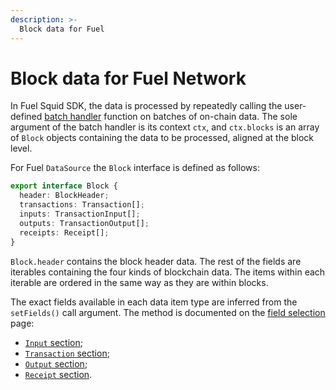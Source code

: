 ```yaml
---
description: >-
  Block data for Fuel
---
```


# Block data for Fuel Network

In Fuel Squid SDK, the data is processed by repeatedly calling the user-defined [batch handler](/sdk/reference/processors/architecture/#processorrun) function on batches of on-chain data. The sole argument of the batch handler is its context `ctx`, and `ctx.blocks` is an array of `Block` objects containing the data to be processed, aligned at the block level.

For Fuel `DataSource` the `Block` interface is defined as follows:

```ts
export interface Block {
  header: BlockHeader;
  transactions: Transaction[];
  inputs: TransactionInput[];
  outputs: TransactionOutput[];
  receipts: Receipt[];
}
```

`Block.header` contains the block header data. The rest of the fields are iterables containing the four kinds of blockchain data. The items within each iterable are ordered in the same way as they are within blocks.

The exact fields available in each data item type are inferred from the `setFields()` call argument. The method is documented on the [field selection](/fuel-indexing/fuel-datasource/field-selection) page:

- [`Input` section](/fuel-indexing/fuel-datasource/field-selection#input);
- [`Transaction` section](/fuel-indexing/fuel-datasource/field-selection#transaction);
- [`Output` section](/fuel-indexing/fuel-datasource/field-selection#output);
- [`Receipt` section](/fuel-indexing/fuel-datasource/field-selection#receipt).
